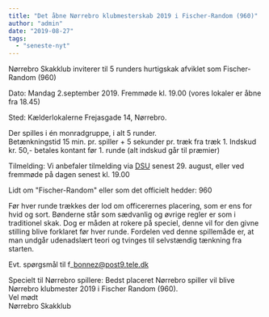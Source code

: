 ```yaml
---
title: "Det åbne Nørrebro klubmesterskab 2019 i Fischer-Random (960)"
author: "admin"
date: "2019-08-27"
tags: 
  - "seneste-nyt"
---
```


Nørrebro Skakklub inviterer til 5 runders hurtigskak afviklet som Fischer-Random (960)

Dato: Mandag 2.september 2019. Fremmøde kl. 19.00 (vores lokaler er åbne fra 18.45)

Sted: Kælderlokalerne Frejasgade 14, Nørrebro.

Der spilles i én monradgruppe, i alt 5 runder.  
Betænkningstid 15 min. pr. spiller + 5 sekunder pr. træk fra træk 1. 
Indskud kr. 50,- betales kontant før 1. runde (alt indskud går til præmier)

Tilmelding: Vi anbefaler tilmelding via [DSU](https://turnering.skak.dk/TournamentActive/Details?tourId=25981) senest 29. august, eller ved fremmøde på dagen senest kl. 19.00

Lidt om "Fischer-Random" eller som det officielt hedder: 960

Før hver runde trækkes der lod om officerernes placering, som er ens for hvid og sort. Bønderne står som sædvanlig og øvrige regler er som i traditionel skak. Dog er måden at rokere på speciel, denne vil for den givne stilling blive forklaret før hver runde. Fordelen ved denne spillemåde er, at man undgår udenadslært teori og tvinges til selvstændig tænkning fra starten.

Evt. spørgsmål til f\_bonnez@post9.tele.dk

Specielt til Nørrebro spillere: Bedst placeret Nørrebro spiller vil blive Nørrebro klubmester 2019 i Fischer Random (960).  
Vel mødt  
Nørrebro Skakklub
